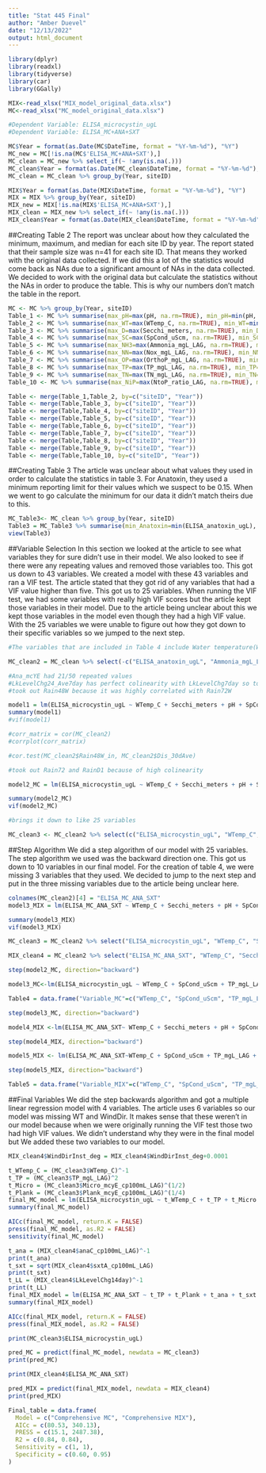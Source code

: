 ---
title: "Stat 445 Final"
author: "Amber Duevel"
date: "12/13/2022"
output: html_document
---
```{r}
library(dplyr)
library(readxl)
library(tidyverse)
library(car)
library(GGally)
```

```{r}
MIX<-read_xlsx("MIX_model_original_data.xlsx")
MC<-read_xlsx("MC_model_original_data.xlsx")
```

```{r Dependent Variables for MC}
#Dependent Variable: ELISA_microcystin_ugL 
#Dependent Variable: ELISA_MC+ANA+SXT
```

```{r}
MC$Year = format(as.Date(MC$DateTime, format = "%Y-%m-%d"), "%Y")
MC_new = MC[!is.na(MC$'ELISA_MC+ANA+SXT'),]
MC_clean = MC_new %>% select_if(~ !any(is.na(.)))
MC_clean$Year = format(as.Date(MC_clean$DateTime, format = "%Y-%m-%d"), "%Y")
MC_clean = MC_clean %>% group_by(Year, siteID)

MIX$Year = format(as.Date(MIX$DateTime, format = "%Y-%m-%d"), "%Y")
MIX = MIX %>% group_by(Year, siteID)
MIX_new = MIX[!is.na(MIX$'ELISA_MC+ANA+SXT'),]
MIX_clean = MIX_new %>% select_if(~ !any(is.na(.)))
MIX_clean$Year = format(as.Date(MIX_clean$DateTime, format = "%Y-%m-%d"), "%Y")

```
##Creating Table 2
The report was unclear about how they calculated the minimum, maximum, and median for each site ID by year. The report stated that their sample size was n=41 for each site ID. That means they worked with the original data collected. If we did this a lot of the statistics would come back as NAs due to a significant amount of NAs in the data collected. We decided to work with the original data but calculate the statistics without the NAs in order to produce the table. This is why our numbers don't match the table in the report.
```{r}
MC <- MC %>% group_by(Year, siteID)
Table_1 <- MC %>% summarise(max_pH=max(pH, na.rm=TRUE), min_pH=min(pH, na.rm=TRUE), median_pH=median(pH, na.rm=TRUE)) 
Table_2 <- MC %>% summarise(max_WT=max(WTemp_C, na.rm=TRUE), min_WT=min(WTemp_C, na.rm=TRUE), median_WT=median(WTemp_C, na.rm=TRUE)) 
Table_3 <- MC %>% summarise(max_D=max(Secchi_meters, na.rm=TRUE), min_D=min(Secchi_meters, na.rm=TRUE), median_D=median(Secchi_meters, na.rm=TRUE)) 
Table_4 <- MC %>% summarise(max_SC=max(SpCond_uScm, na.rm=TRUE), min_SC=min(SpCond_uScm, na.rm=TRUE), median_SC=median(SpCond_uScm, na.rm=TRUE)) 
Table_5 <- MC %>% summarise(max_NH3=max(Ammonia_mgL_LAG, na.rm=TRUE), min_NH3=min(Ammonia_mgL_LAG, na.rm=TRUE), median_NH3=median(Ammonia_mgL_LAG, na.rm=TRUE)) 
Table_6 <- MC %>% summarise(max_NN=max(Nox_mgL_LAG, na.rm=TRUE), min_NN=min(Nox_mgL_LAG, na.rm=TRUE), median_NN=median(Nox_mgL_LAG, na.rm=TRUE)) 
Table_7 <- MC %>% summarise(max_OP=max(OrthoP_mgL_LAG, na.rm=TRUE), min_OP=min(OrthoP_mgL_LAG, na.rm=TRUE), median_OP=median(OrthoP_mgL_LAG, na.rm=TRUE)) 
Table_8 <- MC %>% summarise(max_TP=max(TP_mgL_LAG, na.rm=TRUE), min_TP=min(TP_mgL_LAG, na.rm=TRUE), median_TP=median(TP_mgL_LAG, na.rm=TRUE)) 
Table_9 <- MC %>% summarise(max_TN=max(TN_mgL_LAG, na.rm=TRUE), min_TN=min(TN_mgL_LAG, na.rm=TRUE), median_TN=median(TN_mgL_LAG, na.rm=TRUE)) 
Table_10 <- MC %>% summarise(max_NiP=max(NtoP_ratio_LAG, na.rm=TRUE), min_NiP=min(NtoP_ratio_LAG, na.rm=TRUE), median_NiP=median(NtoP_ratio_LAG, na.rm=TRUE))

Table <- merge(Table_1,Table_2, by=c("siteID", "Year"))
Table <- merge(Table,Table_3, by=c("siteID", "Year"))
Table <- merge(Table,Table_4, by=c("siteID", "Year"))
Table <- merge(Table,Table_5, by=c("siteID", "Year"))
Table <- merge(Table,Table_6, by=c("siteID", "Year"))
Table <- merge(Table,Table_7, by=c("siteID", "Year"))
Table <- merge(Table,Table_8, by=c("siteID", "Year"))
Table <- merge(Table,Table_9, by=c("siteID", "Year"))
Table <- merge(Table,Table_10, by=c("siteID", "Year"))

```

##Creating Table 3
The article was unclear about what values they used in order to calculate the statistics in table 3. For Anatoxin, they used a minimum reporting limit for their values which we suspect to be 0.15. When we went to go calculate the minimum for our data it didn't match theirs due to this. 
```{r}
MC_Table3<- MC_clean %>% group_by(Year, siteID)
Table3 = MC_Table3 %>% summarise(min_Anatoxin=min(ELISA_anatoxin_ugL), max_Anatoxin=max(ELISA_anatoxin_ugL), med_Anatoxin=median(ELISA_anatoxin_ugL), min_Microcystin=min(ELISA_microcystin_ugL), max_Microcystin=max(ELISA_microcystin_ugL), med_Microcystin=median(ELISA_microcystin_ugL), min_Saxitoxin=min(ELISA_saxitoxin_ugL), max_Saxitoxin=max(ELISA_saxitoxin_ugL), med_Saxitoxin=median(ELISA_saxitoxin_ugL))
view(Table3)

```

##Variable Selection
In this section we looked at the article to see what variables they for sure didn't use in their model. We also looked to see if there were any repeating values and removed those variables too. This got us down to 43 variables. We created a model with these 43 variables and ran a VIF test. The article stated that they got rid of any variables that had a VIF value higher than five. This got us to 25 variables. When running the VIF test, we had some variables with really high VIF scores but the article kept those variables in their model. Due to the article being unclear about this we kept those variables in the model even though they had a high VIF value. With the 25 variables we were unable to figure out how they got down to their specific variables so we jumped to the next step.

```{r}
#The variables that are included in Table 4 include Water temperature(WT) Specific conductance(SC), Total phosphorus(TP), "the plank one"(Plank_mcyE), "the micro one"(Micro_mcyE), Anatoxin(anaC), Saxitoxin(sxtA), Wind direction(WindDir), Lake level for 7 days(LL_7day), Lake level spring average(LL_Spring), Lake level 14 days(LL_14day)

MC_clean2 = MC_clean %>% select(-c("ELISA_anatoxin_ugL", "Ammonia_mgL_LAG", "Nox_mgL_LAG", "Nitrite_mgL_LAG", "Nitrate_mgL_LAG", "OrthoP_mgL_LAG", "SXTx100", "DateTime", "MCx12.5", "siteID", "Year", "Ana_mcyE_cp100mL_LAG", "LkLevelChg7day"))

#Ana_mcYE had 21/50 repeated values
#LkLevelChg24_Ave7day has perfect colinearity with LkLevelChg7day so took out LkLevelChg7day since its not in the final model
#took out Rain48W because it was highly correlated with Rain72W

model1 = lm(ELISA_microcystin_ugL ~ WTemp_C + Secchi_meters + pH + SpCond_uScm + TP_mgL_LAG + TN_mgL_LAG + NtoP_ratio_LAG + Micro_mcyE_cp100mL_LAG + Plank_mcyE_cp100mL_LAG + anaC_cp100mL_LAG + sxtA_cp100mL_LAG + WindSpInst_mph + WindDirInst_deg + WindSpAnt24_mph + WindDirAnt24_deg + RainD_1 + RainD_2 + RainD_3 + Rain48W_in + Rain72W_in + Sum7d_precip + Sum14d_precip + BarPressInst_inhg + changeBP + LkLevelChg24_ft + LkLevelChg14day + LkLevelChg24_Ave7day + LkLevelChg24_Ave7dayABS + LkLevel_dev_springave + PAR_1dSUM + PAR_3dAVG + PAR_5dAVG + PAR_7dAVG + PAR_14dAVG + Dis_dm1 + Dis_dm2 + Dis_dm3 + Dis_7dAve + Dis_14dAve + Dis_30dAve, data = MC_clean2)
summary(model1)
#vif(model1)

#corr_matrix = cor(MC_clean2)
#corrplot(corr_matrix)

#cor.test(MC_clean2$Rain48W_in, MC_clean2$Dis_30dAve)

#took out Rain72 and RainD1 because of high colinearity

model2_MC = lm(ELISA_microcystin_ugL ~ WTemp_C + Secchi_meters + pH + SpCond_uScm + TP_mgL_LAG + NtoP_ratio_LAG + Micro_mcyE_cp100mL_LAG + Plank_mcyE_cp100mL_LAG + anaC_cp100mL_LAG + sxtA_cp100mL_LAG + WindSpInst_mph + WindDirInst_deg + WindSpAnt24_mph + WindDirAnt24_deg + Rain48W_in + Sum14d_precip + BarPressInst_inhg + changeBP + LkLevelChg14day + LkLevelChg24_Ave7day + LkLevelChg24_Ave7dayABS + LkLevel_dev_springave + PAR_1dSUM, data = MC_clean2)

summary(model2_MC)
vif(model2_MC)

#brings it down to like 25 variables

MC_clean3 <- MC_clean2 %>% select(c("ELISA_microcystin_ugL", "WTemp_C", "Secchi_meters", "pH", "SpCond_uScm", "TP_mgL_LAG", "NtoP_ratio_LAG", "Micro_mcyE_cp100mL_LAG", "Plank_mcyE_cp100mL_LAG", "anaC_cp100mL_LAG", "sxtA_cp100mL_LAG", "WindSpInst_mph", "WindDirInst_deg", "WindSpAnt24_mph", "WindDirAnt24_deg", "Rain48W_in", "Sum14d_precip", "BarPressInst_inhg", "changeBP", "LkLevelChg14day", "LkLevelChg24_Ave7day", "LkLevelChg24_Ave7dayABS", "LkLevel_dev_springave", "PAR_1dSUM"))

```

##Step Algorithm
We did a step algorithm of our model with 25 variables. The step algorithm we used was the backward direction one. This got us down to 10 variables in our final model. For the creation of table 4, we were missing 3 variables that they used. We decided to jump to the next step and put in the three missing variables due to the article being unclear here.

```{r}
colnames(MC_clean2)[4] = "ELISA_MC_ANA_SXT"
model3_MIX = lm(ELISA_MC_ANA_SXT ~ WTemp_C + Secchi_meters + pH + SpCond_uScm + TP_mgL_LAG + NtoP_ratio_LAG + Micro_mcyE_cp100mL_LAG + Plank_mcyE_cp100mL_LAG + anaC_cp100mL_LAG + sxtA_cp100mL_LAG + WindSpInst_mph + WindDirInst_deg + WindSpAnt24_mph + WindDirAnt24_deg + RainD_1 + Sum14d_precip + BarPressInst_inhg + changeBP + LkLevelChg14day + LkLevelChg24_Ave7day + LkLevelChg24_Ave7dayABS + LkLevel_dev_springave + PAR_1dSUM, data = MC_clean2)

summary(model3_MIX)
vif(model3_MIX)

MC_clean3 = MC_clean2 %>% select("ELISA_microcystin_ugL", "WTemp_C", "Secchi_meters", "pH", "SpCond_uScm", "TP_mgL_LAG", "NtoP_ratio_LAG", "Micro_mcyE_cp100mL_LAG", "Plank_mcyE_cp100mL_LAG", "anaC_cp100mL_LAG", "sxtA_cp100mL_LAG", "WindSpInst_mph", "WindDirInst_deg",  "WindSpAnt24_mph", "WindDirAnt24_deg", "Rain48W_in", "Sum14d_precip", "BarPressInst_inhg", "changeBP", "LkLevelChg14day",  "LkLevelChg24_Ave7day", "LkLevelChg24_Ave7dayABS", "LkLevel_dev_springave", "PAR_1dSUM")

MIX_clean4 = MC_clean2 %>% select("ELISA_MC_ANA_SXT", "WTemp_C", "Secchi_meters", "pH", "SpCond_uScm", "TP_mgL_LAG", "NtoP_ratio_LAG", "Micro_mcyE_cp100mL_LAG", "Plank_mcyE_cp100mL_LAG", "anaC_cp100mL_LAG", "sxtA_cp100mL_LAG", "WindSpInst_mph", "WindDirInst_deg", "WindSpAnt24_mph", "WindDirAnt24_deg", "RainD_1", "Sum14d_precip", "BarPressInst_inhg", "changeBP", "LkLevelChg14day", "LkLevelChg24_Ave7day", "LkLevelChg24_Ave7dayABS", "LkLevel_dev_springave", "PAR_1dSUM")
```

```{r}
step(model2_MC, direction="backward")

model3_MC<-lm(ELISA_microcystin_ugL ~ WTemp_C + SpCond_uScm + TP_mgL_LAG + Micro_mcyE_cp100mL_LAG + Plank_mcyE_cp100mL_LAG + WindDirInst_deg + LkLevelChg14day + LkLevelChg24_Ave7day +  LkLevel_dev_springave, data = MC_clean3)

Table4 = data.frame("Variable_MC"=c("WTemp_C", "SpCond_uScm", "TP_mgL_LAG", "Micro_mcyE_cp100mL_LAG", "Plank_mcyE_cp100mL_LAG", "WindDirInst_deg", "LkLevelChg14day", "LkLevelChg24_Ave7day",  "LkLevel_dev_springave"))

step(model3_MC, direction="backward")

model4_MIX <-lm(ELISA_MC_ANA_SXT~ WTemp_C + Secchi_meters + pH + SpCond_uScm + TP_mgL_LAG + NtoP_ratio_LAG + Micro_mcyE_cp100mL_LAG + Plank_mcyE_cp100mL_LAG + anaC_cp100mL_LAG + sxtA_cp100mL_LAG + WindSpInst_mph + WindDirInst_deg + WindSpAnt24_mph + WindDirAnt24_deg + RainD_1 + Sum14d_precip + BarPressInst_inhg + changeBP + LkLevelChg14day + LkLevelChg24_Ave7day + LkLevelChg24_Ave7dayABS + LkLevel_dev_springave + PAR_1dSUM, data=MIX_clean4)

step(model4_MIX, direction="backward")

model5_MIX <- lm(ELISA_MC_ANA_SXT~WTemp_C + SpCond_uScm + TP_mgL_LAG + Micro_mcyE_cp100mL_LAG + Plank_mcyE_cp100mL_LAG + anaC_cp100mL_LAG + sxtA_cp100mL_LAG + WindDirInst_deg + LkLevelChg14day + LkLevelChg24_Ave7day + LkLevel_dev_springave, data=MIX_clean4)

step(model5_MIX, direction="backward")

Table5 = data.frame("Variable_MIX"=c("WTemp_C", "SpCond_uScm", "TP_mgL_LAG", "Micro_mcyE_cp100mL_LAG", "Plank_mcyE_cp100mL_LAG", "anaC_cp100mL_LAG", "sxtA_cp100mL_LAG", "WindDirInst_deg", "LkLevelChg14day", "LkLevelChg24_Ave7day",  "LkLevel_dev_springave"))

```

##Final Variables
We did the step backwards algorithm and got a multiple linear regression model with 4 variables. The article uses 6 variables so our model was missing WT and WindDir. It makes sense that these weren't in our model because when we were originally running the VIF test those two had high VIF values. We didn't understand why they were in the final model but We added these two variables to our model. 

```{r}
MIX_clean4$WindDirInst_deg = MIX_clean4$WindDirInst_deg+0.0001

t_WTemp_C = (MC_clean3$WTemp_C)^-1
t_TP = (MC_clean3$TP_mgL_LAG)^2
t_Micro = (MC_clean3$Micro_mcyE_cp100mL_LAG)^(1/2)
t_Plank = (MC_clean3$Plank_mcyE_cp100mL_LAG)^(1/4)
final_MC_model = lm(ELISA_microcystin_ugL ~ t_WTemp_C + t_TP + t_Micro + t_Plank + WindDirInst_deg + LkLevelChg24_Ave7day, data = MC_clean3)
summary(final_MC_model)

AICc(final_MC_model, return.K = FALSE)
press(final_MC_model, as.R2 = FALSE)
sensitivity(final_MC_model)

t_ana = (MIX_clean4$anaC_cp100mL_LAG)^-1
print(t_ana)
t_sxt = sqrt(MIX_clean4$sxtA_cp100mL_LAG)
print(t_sxt)
t_LL = (MIX_clean4$LkLevelChg14day)^-1
print(t_LL)
final_MIX_model = lm(ELISA_MC_ANA_SXT ~ t_TP + t_Plank + t_ana + t_sxt + WindDirInst_deg + t_LL, data = MIX_clean4)
summary(final_MIX_model)

AICc(final_MIX_model, return.K = FALSE)
press(final_MIX_model, as.R2 = FALSE)

print(MC_clean3$ELISA_microcystin_ugL)

pred_MC = predict(final_MC_model, newdata = MC_clean3)
print(pred_MC)

print(MIX_clean4$ELISA_MC_ANA_SXT)

pred_MIX = predict(final_MIX_model, newdata = MIX_clean4)
print(pred_MIX)

Final_table = data.frame(
  Model = c("Comprehensive MC", "Comprehensive MIX"), 
  AICc = c(80.53, 340.13), 
  PRESS = c(15.1, 2487.38), 
  R2 = c(0.84, 0.84), 
  Sensitivity = c(1, 1), 
  Specificity = c(0.60, 0.95)
)
```
